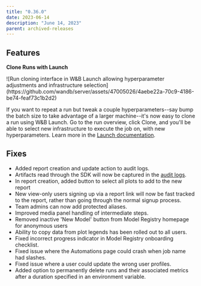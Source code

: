 ```yaml
---
title: "0.36.0"
date: 2023-06-14
description: "June 14, 2023"
parent: archived-releases
---
```



<Danger>
<Text/>
</Danger>

## Features

**Clone Runs with Launch**

<Frame>
![Run cloning interface in W&B Launch allowing hyperparameter adjustments and infrastructure selection](https://github.com/wandb/server/assets/47005026/4aebe22a-70c9-4186-be74-feaf73c1b2d2)
</Frame>


If you want to repeat a run but tweak a couple hyperparameters--say bump the batch size to take advantage of a larger machine--it's now easy to clone a run using W&B Launch.   Go to the run overview, click Clone, and you'll be able to select new infrastructure to execute the job on, with new hyperparameters.  Learn more in the [Launch documentation](https://docs.wandb.ai/guides/launch).

## Fixes

 - Added report creation and update action to audit logs.
 -  Artifacts read through the SDK will now be captured in the [audit logs](https://docs.wandb.ai/guides/hosting/audit-logging/).
 - In report creation, added button to select all plots to add to the new report
 - New view-only users signing up via a report link will now be fast tracked to the report, rather than going through the normal signup process.
 - Team admins can now add protected aliases.
 - Improved media panel handling of intermediate steps.
 - Removed inactive 'New Model' button from Model Registry homepage for anonymous users
 - Ability to copy data from plot legends has been rolled out to all users.
 - Fixed incorrect progress indicator in Model Registry onboarding checklist.
 - Fixed issue where the Automations page could crash when job name had slashes.
 - Fixed issue where a user could update the wrong user profiles.
 - Added option to permanently delete runs and their associated metrics after a duration specified in an environment variable.
